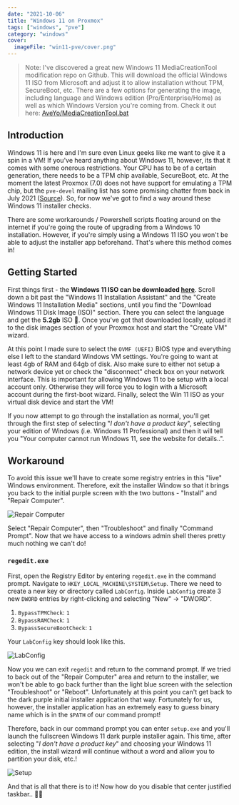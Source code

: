 ```yaml
---
date: "2021-10-06"
title: "Windows 11 on Proxmox"
tags: ["windows", "pve"]
category: "windows"
cover:
  imageFile: "win11-pve/cover.png"
---
```


> Note: I've discovered a great new Windows 11 MediaCreationTool modification repo on Github. This will download the official Windows 11 ISO from Microsoft and adjust it to allow installation without TPM, SecureBoot, etc. There are a few options for generating the image, including language and Windows edition (Pro/Enterprise/Home) as well as which Windows Version you're coming from. Check it out here: [AveYo/MediaCreationTool.bat](https://github.com/AveYo/MediaCreationTool.bat)

## Introduction

Windows 11 is here and I'm sure even Linux geeks like me want to give it a spin in a VM! If you've heard anything about Windows 11, however, its that it comes with some onerous restrictions. Your CPU has to be of a certain generation, there needs to be a TPM chip available, SecureBoot, etc. At the moment the latest Proxmox (7.0) does not have support for emulating a TPM chip, but the `pve-devel` mailing list has some promising chatter from back in July 2021 ([Source](https://lists.proxmox.com/pipermail/pve-devel/2021-July/049405.html)). So, for now we've got to find a way around these Windows 11 installer checks.

There are some workarounds / Powershell scripts floating around on the internet if you're going the route of upgrading from a Windows 10 installation. However, if you're simply using a Windows 11 ISO you won't be able to adjust the installer app beforehand. That's where this method comes in!

## Getting Started

First things first - the **Windows 11 ISO can be downloaded [here](https://www.microsoft.com/en-us/software-download/windows11)**. Scroll down a bit past the "Windows 11 Installation Assistant" and the "Create Windows 11 Installation Media" sections, until you find the "Download Windows 11 Disk Image (ISO)" section. There you can select the language and get the **5.2gb** ISO 🤯. Once you've got that downloaded locally, upload it to the disk images section of your Proxmox host and start the "Create VM" wizard.

At this point I made sure to select the `OVMF (UEFI)` BIOS type and everything else I left to the standard Windows VM settings. You're going to want at least 4gb of RAM and 64gb of disk. Also make sure to either not setup a network device yet or check the "disconnect" check box on your network interface. This is important for allowing Windows 11 to be setup with a local account only. Otherwise they will force you to login with a Microsoft account during the first-boot wizard. Finally, select the Win 11 ISO as your virtual disk device and start the VM!

If you now attempt to go through the installation as normal, you'll get through the first step of selecting "_I don't have a product key_", selecting your edition of Windows (i.e. Windows 11 Professional) and then it will tell you "Your computer cannot run Windows 11, see the website for details..".

## Workaround

To avoid this issue we'll have to create some registry entries in this "live" Windows environment. Therefore, exit the installer Window so that it brings you back to the initial purple screen with the two buttons - "Install" and "Repair Computer".

![Repair Computer](/assets/blog/win11-pve/repair.png)

Select "Repair Computer", then "Troubleshoot" and finally "Command Prompt". Now that we have access to a windows admin shell theres pretty much nothing we can't do!

### `regedit.exe`

First, open the Registry Editor by entering `regedit.exe` in the command prompt. Navigate to `HKEY_LOCAL_MACHINE\SYSTEM\Setup`. There we need to create a new key or directory called `LabConfig`. Inside `LabConfig` create 3 new `DWORD` entries by right-clicking and selecting "New" -> "DWORD".

1. `BypassTPMCheck`: `1`
1. `BypassRAMCheck`: `1`
1. `BypassSecureBootCheck`: `1`

Your `LabConfig` key should look like this.

![LabConfig](/assets/blog/win11-pve/labconfig.webp)

Now you we can exit `regedit` and return to the command prompt. If we tried to back out of the "Repair Computer" area and return to the installer, we won't be able to go back further than the light blue screen with the selection "Troubleshoot" or "Reboot". Unfortunately at this point you can't get back to the dark purple initial installer application that way. Fortunately for us, however, the installer application has an extremely easy to guess binary name which is in the `$PATH` of our command prompt!

Therefore, back in our command prompt you can enter `setup.exe` and you'll launch the fullscreen Windows 11 dark purple installer again. This time, after selecting "_I don't have a product key_" and choosing your Windows 11 edition, the install wizard will continue without a word and allow you to partition your disk, etc.!

![Setup](/assets/blog/win11-pve/setup.png)

And that is all that there is to it! Now how do you disable that center justified taskbar.. 🤔😂
